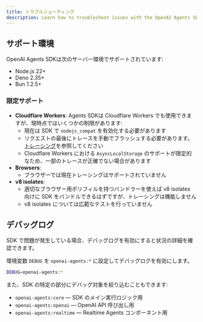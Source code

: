 ```yaml
---
title: トラブルシューティング
description: Learn how to troubleshoot issues with the OpenAI Agents SDK.
---
```


## サポート環境

OpenAI Agents SDKは次のサーバー環境でサポートされています:

- Node.js 22+
- Deno 2.35+
- Bun 1.2.5+

### 限定サポート

- **Cloudflare Workers**: Agents SDKは Cloudflare Workers でも使用できますが、現時点ではいくつかの制限があります:
  - 現在は SDK で `nodejs_compat` を有効化する必要があります
  - リクエストの最後にトレースを手動でフラッシュする必要があります。[トレーシング](/openai-agents-js/ja/guides/tracing#export-loop-lifecycle)を参照してください
  - Cloudflare Workers における `AsyncLocalStorage` のサポートが限定的なため、一部のトレースが正確でない場合があります
- **Browsers**:
  - ブラウザーでは現在トレーシングはサポートされていません
- **v8 isolates**:
  - 適切なブラウザー用ポリフィルを持つバンドラーを使えば v8 isolates 向けに SDK をバンドルできるはずですが、トレーシングは機能しません
  - v8 isolates については広範なテストを行っていません

## デバッグログ

SDK で問題が発生している場合、デバッグログを有効にすると状況の詳細を確認できます。

環境変数 `DEBUG` を `openai-agents:*` に設定してデバッグログを有効にします。

```bash
DEBUG=openai-agents:*
```

また、SDK の特定の部分にデバッグ対象を絞り込むこともできます:

- `openai-agents:core` — SDK のメイン実行ロジック用
- `openai-agents:openai` — OpenAI API 呼び出し用
- `openai-agents:realtime` — Realtime Agents コンポーネント用
